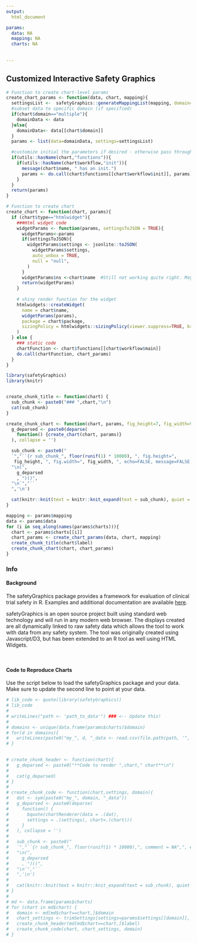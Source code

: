 ```yaml
---
output:
  html_document

params:
  data: NA
  mapping: NA
  charts: NA
  
  
---
```


## Customized Interactive Safety Graphics {.tabset .tabset-fade} 

```r

# Function to create chart-level params
create_chart_params <- function(data, chart, mapping){
  settingsList <-  safetyGraphics::generateMappingList(mapping, domain=chart$domain)
  #subset data to specific domain (if specified)
  if(chart$domain=="multiple"){
    domainData <- data
  }else{
    domainData<- data[[chart$domain]]
  }
  params <- list(data=domainData, settings=settingsList)

  #customize initial the parameters if desired - otherwise pass through domain level data and mapping)
  if(utils::hasName(chart,"functions")){
    if(utils::hasName(chart$workflow,"init")){
      message(chart$name, " has an init.")
      params <- do.call(chart$functions[[chart$workflow$init]], params)
    }
  }
  return(params)
}

# Function to create chart
create_chart <- function(chart, params){
  if (chart$type=="htmlwidget"){
    ###Html widget code
    widgetParams <- function(params, settingsToJSON = TRUE){
      widgetParams<-params
      if(settingsToJSON){
        widgetParams$settings <- jsonlite::toJSON(
          widgetParams$settings,
          auto_unbox = TRUE,
          null = "null",  
        )
      }
      widgetParams$ns <-chart$name  #Still not working quite right. May need to refactor widgets a bit to, since some use this parameter to select the location of the wrapper div. there's no easy way to set this to the random widget value (e.g. "htmlwidget-638ca0176b34007fbdf9")
      return(widgetParams)
    }
    
    # shiny render function for the widget 
    htmlwidgets::createWidget(
      name = chart$name,
      widgetParams(params),
      package = chart$package,
      sizingPolicy = htmlwidgets::sizingPolicy(viewer.suppress=TRUE, browser.external = TRUE),     
    )  
  } else {
    ### static code
    chartFunction <- chart$functions[[chart$workflow$main]]
    do.call(chartFunction, chart_params)  
  }  
}
```


```r
library(safetyGraphics)
library(knitr)


create_chunk_title <- function(chart) {
  sub_chunk <- paste0("### ",chart,"\n")
  cat(sub_chunk)
}

create_chunk_chart <- function(chart, params, fig_height=7, fig_width=9) {
  g_deparsed <- paste0(deparse(
    function() {create_chart(chart, params)}
  ), collapse = '')

  sub_chunk <- paste0("
  `","``{r sub_chunk_", floor(runif(1) * 10000), ", fig.height=",
   fig_height, ", fig.width=", fig_width, ", echo=FALSE, message=FALSE, warning=FALSE}",
  "\n(",
    g_deparsed
    , ")()",
  "\n`","``
  ",'\n')

  cat(knitr::knit(text = knitr::knit_expand(text = sub_chunk), quiet = TRUE))
}

mapping <- params$mapping
data <- params$data
for (i in seq_along(names(params$charts))){
  chart <- params$charts[[i]]
  chart_params <- create_chart_params(data, chart, mapping)
  create_chunk_title(chart$label)
  create_chunk_chart(chart, chart_params)
}

```



### Info

#### Background
The safetyGraphics package provides a framework for evaluation of clinical trial safety in R. Examples and additional documentation are available [here](https://github.com/ASA-DIA-InteractiveSafetyGraphics/safetyGraphics).

safetyGraphics is an open source project built using standard web technology and will run in any modern web browser. The displays created are all dynamically linked to raw safety data which allows the tool to work with data from any safety system. The tool was originally created using Javascript/D3, but has been extended to an R tool as well using HTML Widgets.  
  
<br>

#### Code to Reproduce Charts

Use the script below to load the safetyGraphics package and your data. Make sure to update the second line to point at your data. 

```r
# lib_code <- quote(library(safetyGraphics))
# lib_code
# 
# writeLines("path <- 'path_to_data'") ### <-- Update this!
# 
# domains <- unique(data.frame(params$charts)$domain)
# for(d in domains){
#   writeLines(paste0("my_", d, "_data <- read.csv(file.path(path, '", d, "_data.csv'))"))
# }
 
```

```r

# create_chunk_header <- function(chart){
#   g_deparsed <- paste0("**Code to render ",chart," chart**\n")
#       
#   cat(g_deparsed)
# }
# 
# create_chunk_code <- function(chart,settings, domain){
#   dat <- sym(paste0("my_", domain, "_data"))
#   g_deparsed <- paste0(deparse(         
#     function() {
#       bquote(chartRenderer(data = .(dat),
#       settings = .(settings), chart=.(chart)))
#     }
#   ), collapse = '')
# 
#   sub_chunk <- paste0("
#   `","``{r sub_chunk_", floor(runif(1) * 10000),", comment = NA",", echo=FALSE}",
#   "\n(", 
#     g_deparsed
#     , ")()",
#   "\n`","``
#   ",'\n')
# 
#   cat(knitr::knit(text = knitr::knit_expand(text = sub_chunk), quiet = TRUE))
# }
# 
# md <- data.frame(params$charts)
# for (chart in md$chart) {
#   domain <- md[md$chart==chart,]$domain
#   chart_settings <- trimSettings(settings=params$settings[[domain]], charts=chart)
#   create_chunk_header(md[md$chart==chart,]$label)
#   create_chunk_code(chart, chart_settings, domain)
# }


```

